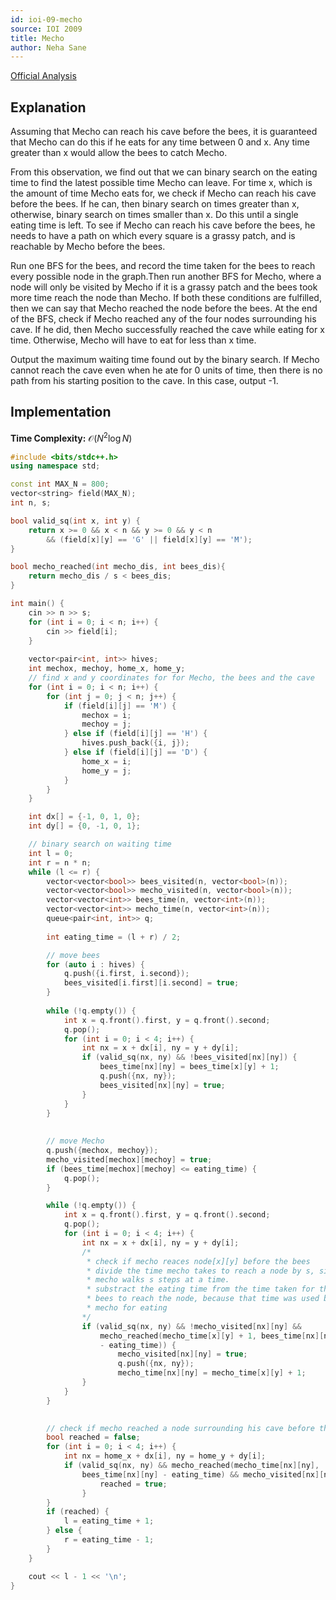 ```yaml
---
id: ioi-09-mecho
source: IOI 2009
title: Mecho
author: Neha Sane
---
```

[Official Analysis](https://ioinformatics.org/files/ioi2009solutions.pdf#page=51)

## Explanation

Assuming that Mecho can reach his cave before the bees, it is guaranteed that Mecho 
can do this if he eats for any time between 0 and x. Any time greater than x would 
allow the bees to catch Mecho.

From this observation, we find out that we can binary search on the eating time to
find the latest possible time Mecho can leave. For time x, which is the amount of
time Mecho eats for, we check if Mecho can reach his cave before the bees. If he
can, then binary search on times greater than x, otherwise, binary search on times
smaller than x. Do this until a single eating time is left. To see if Mecho can 
reach his cave before the bees, he needs to have a path on which every square is a
grassy patch, and is reachable by Mecho before the bees. 

Run one BFS for the bees, and record the time taken for the bees to reach every 
possible node in the graph.Then run another BFS for Mecho, where a node will only
be visited by Mecho if it is a grassy patch and the bees took more time reach the
node than Mecho. If both these conditions are fulfilled, then we can say that Mecho
reached the node before the bees. At the end of the BFS, check if Mecho reached any
of the four nodes surrounding his cave. If he did, then Mecho successfully reached 
the cave while eating for x time. Otherwise, Mecho will have to eat for less than x 
time.

Output the maximum waiting time found out by the binary search. If Mecho cannot reach
the cave even when he ate for 0 units of time, then there is no path from his 
starting position to the cave. In this case, output -1.

## Implementation

**Time Complexity:** $\mathcal{O}(N^2\log N)$

<LanguageSection>
<CPPSection>

```cpp
#include <bits/stdc++.h>
using namespace std;

const int MAX_N = 800;
vector<string> field(MAX_N);
int n, s;

bool valid_sq(int x, int y) {
	return x >= 0 && x < n && y >= 0 && y < n
		&& (field[x][y] == 'G' || field[x][y] == 'M');
}

bool mecho_reached(int mecho_dis, int bees_dis){
	return mecho_dis / s < bees_dis;
}

int main() {
	cin >> n >> s;
	for (int i = 0; i < n; i++) {
		cin >> field[i];
	}
	
	vector<pair<int, int>> hives;
	int mechox, mechoy, home_x, home_y;
	// find x and y coordinates for for Mecho, the bees and the cave
	for (int i = 0; i < n; i++) {
		for (int j = 0; j < n; j++) {
			if (field[i][j] == 'M') {
				mechox = i;
				mechoy = j;
			} else if (field[i][j] == 'H') {
				hives.push_back({i, j});
			} else if (field[i][j] == 'D') {
				home_x = i;
				home_y = j;
			}
		}
	}

	int dx[] = {-1, 0, 1, 0};
	int dy[] = {0, -1, 0, 1};

	// binary search on waiting time
	int l = 0;
	int r = n * n;
	while (l <= r) {
		vector<vector<bool>> bees_visited(n, vector<bool>(n));
		vector<vector<bool>> mecho_visited(n, vector<bool>(n));
		vector<vector<int>> bees_time(n, vector<int>(n));
		vector<vector<int>> mecho_time(n, vector<int>(n));
		queue<pair<int, int>> q;
		
		int eating_time = (l + r) / 2;

		// move bees
		for (auto i : hives) {
			q.push({i.first, i.second});
			bees_visited[i.first][i.second] = true;
		}
		
		while (!q.empty()) {
			int x = q.front().first, y = q.front().second;
			q.pop();
			for (int i = 0; i < 4; i++) {
				int nx = x + dx[i], ny = y + dy[i];
				if (valid_sq(nx, ny) && !bees_visited[nx][ny]) {
					bees_time[nx][ny] = bees_time[x][y] + 1;    
					q.push({nx, ny});
					bees_visited[nx][ny] = true;
				}
			}
		}
		
		
		// move Mecho
		q.push({mechox, mechoy});
		mecho_visited[mechox][mechoy] = true;
		if (bees_time[mechox][mechoy] <= eating_time) {
			q.pop();
		}

		while (!q.empty()) {
			int x = q.front().first, y = q.front().second;
			q.pop();
			for (int i = 0; i < 4; i++) {
				int nx = x + dx[i], ny = y + dy[i];
				/* 
				 * check if mecho reaces node[x][y] before the bees
				 * divide the time mecho takes to reach a node by s, since 
				 * mecho walks s steps at a time.
				 * substract the eating time from the time taken for the 
				 * bees to reach the node, because that time was used by 
				 * mecho for eating
				*/
				if (valid_sq(nx, ny) && !mecho_visited[nx][ny] && 
					mecho_reached(mecho_time[x][y] + 1, bees_time[nx][ny]
					- eating_time)) {
						mecho_visited[nx][ny] = true;
						q.push({nx, ny});
						mecho_time[nx][ny] = mecho_time[x][y] + 1;
				}
			}
		}
		

		// check if mecho reached a node surrounding his cave before the bees
		bool reached = false;
		for (int i = 0; i < 4; i++) {
			int nx = home_x + dx[i], ny = home_y + dy[i];
			if (valid_sq(nx, ny) && mecho_reached(mecho_time[nx][ny], 
				bees_time[nx][ny] - eating_time) && mecho_visited[nx][ny]) {
					reached = true;
				}
		}
		if (reached) {
			l = eating_time + 1;
		} else {
			r = eating_time - 1;
		}
	}

	cout << l - 1 << '\n';
}
```

</CPPSection>

</LanguageSection>
